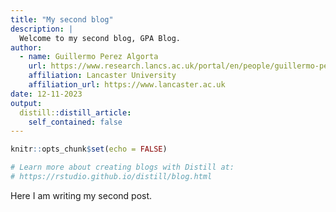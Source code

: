 ```yaml
---
title: "My second blog"
description: |
  Welcome to my second blog, GPA Blog. 
author:
  - name: Guillermo Perez Algorta 
    url: https://www.research.lancs.ac.uk/portal/en/people/guillermo-perez-algorta
    affiliation: Lancaster University
    affiliation_url: https://www.lancaster.ac.uk
date: 12-11-2023
output:
  distill::distill_article:
    self_contained: false
---
```


```r
knitr::opts_chunk$set(echo = FALSE)

# Learn more about creating blogs with Distill at:
# https://rstudio.github.io/distill/blog.html

```

Here I am writing my second post. 
